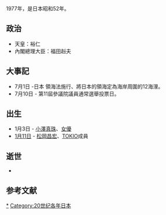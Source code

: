 {{unreferenced|time=2016-02-13T05:16:45+00:00}}
{{JapanYearTOC|1977}}
{{C20YearInTopic|1977年}}

1977年，是日本昭和52年。

==政治==
*天皇：裕仁
*內閣總理大臣：福田赳夫

== 大事記 ==
* 7月1日 -日本 領海法施行、將日本的領海定為海岸周圍的12海浬。
* 7月10日 - 第11屆參議院議員通常選舉投票日。

== 出生 ==
* 1月3日 - [[小澤真珠|小澤真珠]]、[[俳優|女優]]
* [[1月11日|1月11日]] - [[松岡昌宏|松岡昌宏]]、[[TOKIO|TOKIO]]成員

== 逝世 ==
*

== 参考文献 ==
<div class="references-small">
<references />
</div>

[[Category:1977年日本|*]]
[[Category:20世纪各年日本|Category:20世纪各年日本]]